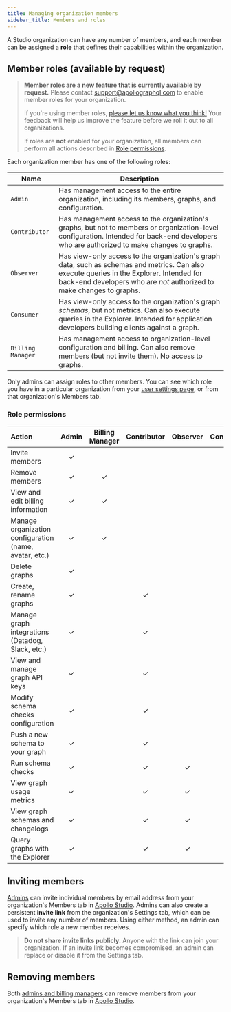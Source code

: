 ```yaml
---
title: Managing organization members
sidebar_title: Members and roles
---
```


A Studio organization can have any number of members, and each member can be assigned a **role** that defines their capabilities within the organization.

## Member roles (available by request)

> **Member roles are a new feature that is currently available by request.** Please contact support@apollographql.com to enable member roles for your organization.
>
> If you're using member roles, [please let us know what you think!](https://docs.google.com/forms/d/10C4_ETX5Xb60RfnJjBC2xBVK9gjr6A644AYKA-27T-E/viewform) Your feedback will help us improve the feature before we roll it out to all organizations.
>
> If roles are **not** enabled for your organization, all members can perform all actions described in [Role permissions](#role-permissions).

Each organization member has one of the following roles:

| Name | Description |
|------|-------------|
| `Admin` | Has management access to the entire organization, including its members, graphs, and configuration. |
| `Contributor` | Has management access to the organization's graphs, but not to members or organization-level configuration. Intended for back-end developers who are authorized to make changes to graphs. |
| `Observer` | Has view-only access to the organization's graph data, such as schemas and metrics. Can also execute queries in the Explorer. Intended for back-end developers who are _not_ authorized to make changes to graphs. |
| `Consumer` | Has view-only access to the organization's graph _schemas_, but not metrics. Can also execute queries in the Explorer. Intended for application developers building clients against a graph. |
| `Billing Manager` | Has management access to organization-level configuration and billing. Can also remove members (but not invite them). No access to graphs. |

Only admins can assign roles to other members. You can see which role you have in a particular organization from your [user settings page](https://studio.apollographql.com/user-settings), or from that organization's Members tab.

### Role permissions

| Action | Admin | Billing Manager | Contributor | Observer | Consumer |
| :----------------------------------------------------- |:-:|:-:|:-:|:-:|:-:|
| Invite members                                         | ✓ |   |   |   |   |
| Remove members                                         | ✓ | ✓ |   |   |   |
| View and edit billing information	                     | ✓ | ✓ |   |   |   |
| Manage organization configuration (name, avatar, etc.) | ✓ | ✓ |   |   |   |
| Delete         graphs                                  | ✓ |   |   |   |   |
| Create, rename graphs                                  | ✓ |   | ✓ |   |   |
| Manage graph integrations (Datadog, Slack, etc.)       | ✓ |   | ✓ |   |   |
| View and manage graph API keys                         | ✓ |   | ✓ |   |   |
| Modify schema checks configuration                     | ✓ |   | ✓ |   |   |
| Push a new schema to your graph                        | ✓ |   | ✓ |   |   |
| Run schema checks                                      | ✓ |   | ✓ | ✓ |   |
| View graph usage metrics                               | ✓ |   | ✓ | ✓ |   |
| View graph schemas and changelogs                      | ✓ |   | ✓ | ✓ | ✓ |
| Query graphs with the Explorer                         | ✓ |   | ✓ | ✓ | ✓ |

## Inviting members

[Admins](#member-roles-available-by-request) can invite individual members by email address from your organization's Members tab in [Apollo Studio](https://studio.apollographql.com). Admins can also create a persistent **invite link** from the organization's Settings tab, which can be used to invite any number of members. Using either method, an admin can specify which role a new member receives.

> **Do not share invite links publicly.** Anyone with the link can join your organization. If an invite link becomes compromised, an admin can replace or disable it from the Settings tab.

## Removing members

Both [admins and billing managers](#member-roles-available-by-request) can remove members from your organization's Members tab in [Apollo Studio](https://studio.apollographql.com).
